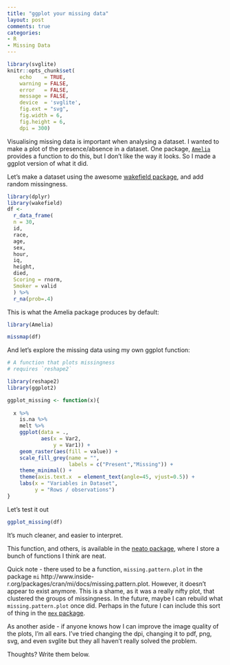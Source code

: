 ```yaml
---
title: "ggplot your missing data"
layout: post
comments: true
categories:
- R
- Missing Data
---
```


```r
library(svglite)
knitr::opts_chunk$set(
    echo    = TRUE,
    warning = FALSE,
    error   = FALSE,
    message = FALSE,
    device  = 'svglite',
    fig.ext = "svg",
    fig.width = 6,
    fig.height = 6,
    dpi = 300)

```


Visualising missing data is important when analysing a dataset. I wanted to make a plot of the presence/absence in a dataset. One package, [`Amelia`](https://cran.r-project.org/web/packages/Amelia/index.html) provides a function to do this, but I don't like the way it looks. So I made a ggplot version of what it did.

Let's make a dataset using the awesome [wakefield package](https://github.com/trinker/wakefield), and add random missingness.

```r
library(dplyr)
library(wakefield)
df <- 
  r_data_frame(
  n = 30,
  id,
  race,
  age,
  sex,
  hour,
  iq,
  height,
  died,
  Scoring = rnorm,
  Smoker = valid
  ) %>%
  r_na(prob=.4)

```

This is what the Amelia package produces by default:

```r

library(Amelia)

missmap(df)

```

And let's explore the missing data using my own ggplot function:

```r
# A function that plots missingness
# requires `reshape2`

library(reshape2)
library(ggplot2)

ggplot_missing <- function(x){
  
  x %>% 
    is.na %>%
    melt %>%
    ggplot(data = .,
           aes(x = Var2,
               y = Var1)) +
    geom_raster(aes(fill = value)) +
    scale_fill_grey(name = "",
                    labels = c("Present","Missing")) +
    theme_minimal() + 
    theme(axis.text.x  = element_text(angle=45, vjust=0.5)) + 
    labs(x = "Variables in Dataset",
         y = "Rows / observations")
}

```

Let's test it out 

```r
ggplot_missing(df)
```

It's much cleaner, and easier to interpret.

This function, and others, is available in the [neato package](https://github.com/tierneyn/neato), where I store a bunch of functions I think are neat.

Quick note - there used to be a function, `missing.pattern.plot` in the package `mi` http://www.inside-r.org/packages/cran/mi/docs/missing.pattern.plot. However, it doesn't appear to exist anymore. This is a shame, as it was a really nifty plot, that clustered the groups of missingness. In the future, maybe I can rebuild what `missing.pattern.plot` once did. Perhaps in the future I can include this sort of thing in the [`mex` package](https://github.com/tierneyn/mex).

As another aside - if anyone knows how I can improve the image quality of the plots, I'm all ears. I've tried changing the dpi, changing it to pdf, png, svg, and even svglite but they all haven't really solved the problem.

Thoughts? Write them below.